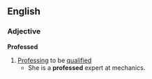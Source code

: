 ==English==
===Adjective===
'''Professed'''
#[[Profess]]ing to be [[qualified]]
#* She is a '''professed''' expert at mechanics.